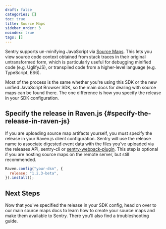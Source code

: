 ```yaml
---
draft: false
categories: []
toc: true
title: Source Maps
sidebar_order: 3
noindex: true
tags: []
---
```


Sentry supports un-minifying JavaScript via [Source Maps](http://blog.sentry.io/2015/10/29/debuggable-javascript-with-source-maps.html). This lets you view source code context obtained from stack traces in their original untransformed form, which is particularly useful for debugging minified code (e.g. UglifyJS), or transpiled code from a higher-level language (e.g. TypeScript, ES6).

Most of the process is the same whether you're using this SDK or the <Link to="/platforms/javascript/">new unified JavaScript Browser SDK</Link>, so the main docs for dealing with source maps can be found <Link to="/platforms/javascript/sourcemaps/">there</Link>. The one difference is how you specify the release in your SDK configuration.

## Specify the release in Raven.js {#specify-the-release-in-raven-js}

If you are uploading source map artifacts yourself, you must specify the release in your Raven.js client configuration. Sentry will use the release name to associate digested event data with the files you’ve uploaded via the <Link to="/api/releases/">releases API</Link>, <Link to="/cli/">sentry-cli</Link> or [sentry-webpack-plugin](https://github.com/getsentry/sentry-webpack-plugin). This step is optional if you are hosting source maps on the remote server, but still recommended.

```javascript
Raven.config("your-dsn", {
  release: "1.2.3-beta",
}).install();
```

## Next Steps

Now that you've specified the release in your SDK config, head on over to <Link to="/platforms/javascript/sourcemaps/">our main source maps docs</Link> to learn how to <Link to="/platforms/javascript/sourcemaps/">create your source maps</Link> and <Link to="/platforms/javascript/sourcemaps/">make them available to Sentry</Link>. There you'll also find a <Link to="/platforms/javascript/sourcemaps/">troubleshooting guide</Link>.
